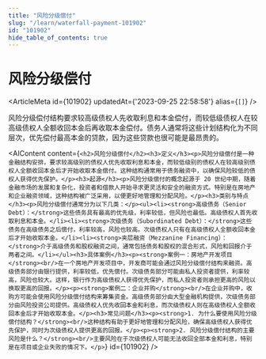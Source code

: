 ```yaml
---
title: "风险分级偿付"
slug: "/learn/waterfall-payment-101902"
id: "101902"
hide_table_of_contents: true
---
```



# 风险分级偿付

<ArticleMeta id={101902} updatedAt={'2023-09-25 22:58:58'} alias={`[]`} />
<div className='border-solid border-b border-t-0 my-4 border-[var(--ifm-color-gray-300)]' />

风险分级偿付结构要求较高级债权人先收取利息和本金偿付，而较低级债权人在较高级债权人全额收回本金后再收取本金偿付。债务人通常将这些计划结构化为不同层次，优先偿付最高本金的贷款，因为这些贷款也很可能是最昂贵的。

<AIContent content={`<h2>风险分级偿付</h2><h3>定义</h3><p>风险分级偿付是一种金融结构安排，要求较高级别的债权人优先收取利息和本金，而较低级别的债权人在较高级别债权人全额收回本金后才开始收取本金偿付。这种结构通常用于债务融资中，以确保风险较低的债权人获得优先保护。</p><h3>起源</h3><p>风险分级偿付的概念起源于 20 世纪中期，随着金融市场的发展和复杂化，投资者和借款人开始寻求更灵活和安全的融资方式。特别是在房地产和企业融资领域，这种结构被广泛采用，以便更好地管理和分配风险。</p><h3>类别与特点</h3><p>风险分级偿付通常分为以下几类：</p><ul><li><strong>高级债务（Senior Debt）：</strong>这些债务具有最高的优先级，利率较低，但风险也最低。高级债权人首先收取利息和本金。</li><li><strong>次级债务（Subordinated Debt）：</strong>这些债务在高级债务之后偿付，利率较高，风险也较高。次级债权人只有在高级债权人全额收回本金后才开始收取本金。</li><li><strong>夹层融资（Mezzanine Financing）：</strong>介于高级债务和股权融资之间，通常包括债务和股权的混合形式，风险和回报介于两者之间。</li></ul><h3>具体案例</h3><p><strong>案例一：房地产开发项目</strong><br/>在一个房地产开发项目中，开发商可能会通过风险分级偿付结构来融资。高级债务部分由银行提供，利率较低，优先偿付。次级债务部分可能由私人投资者提供，利率较高，风险也较大。这样，银行作为高级债权人获得优先保护，而私人投资者则承担更高的风险以换取更高的回报。</p><p><strong>案例二：企业并购</strong><br/>在企业并购中，收购方可能会使用风险分级偿付结构来筹集资金。高级债务部分由大型金融机构提供，次级债务部分由风险投资公司提供。高级债权人优先收回本金和利息，而次级债权人则在高级债权人全额收回本金后才开始收取本金。</p><h3>常见问题</h3><p><strong>1. 为什么要使用风险分级偿付结构？</strong><br/>这种结构有助于更好地管理和分配风险，确保高级债权人获得优先保护，同时为次级债权人提供更高的回报。</p><p><strong>2. 风险分级偿付结构的主要风险是什么？</strong><br/>主要风险在于次级债权人可能无法收回全部本金和利息，特别是在项目或企业失败的情况下。</p>`} id={101902} />
